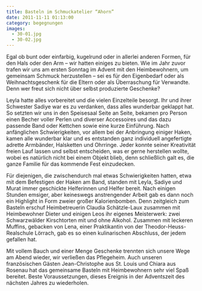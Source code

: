 ```yaml
---
title: Basteln im Schmuckatelier “Ahorn”
date: 2011-11-11 01:13:00
category: begegnungen
images:
  - 30-01.jpg
  - 30-02.jpg
---
```


Egal ob bunt oder einfarbig, kugelrund oder in allerlei anderen Formen, für den Hals oder den Arm – wir hatten einiges zu bieten. Wie im Jahr zuvor trafen wir uns am ersten Sonntag im Advent mit den Heimbewohnern, um gemeinsam Schmuck herzustellen – sei es für den Eigenbedarf oder als Weihnachtsgeschenk für die Eltern oder als Überraschung für Verwandte. Denn wer freut sich nicht über selbst produzierte Geschenke?

Leyla hatte alles vorbereitet und die vielen Einzelteile besorgt. Ihr und ihrer Schwester Sadiye war es zu verdanken, dass alles wunderbar geklappt hat. So setzten wir uns in den Speisesaal Seite an Seite, bekamen pro Person einen Becher voller Perlen und diverser Accessoires und das dazu passende Band oder Kettchen sowie eine kurze Einführung. Nach anfänglichen Schwierigkeiten, vor allem bei der Anbringung einiger Haken, kamen alle wunderbar klar und es entstanden ganz individuell angefertigte adrette Armbänder, Halsketten und Ohrringe. Jeder konnte seiner Kreativität freien Lauf lassen und selbst entscheiden, was er gerne herstellen wollte, wobei es natürlich nicht bei einem Objekt blieb, denn schließlich galt es, die ganze Familie für das kommende Fest einzudecken.

Für diejenigen, die zwischendurch mal etwas Schwierigkeiten hatten, etwa mit dem Befestigen der Haken am Band, standen mit Leyla, Sadiye und Murat immer geschickte Helferinnen und Helfer bereit. Nach einigen Stunden emsiger, aber keineswegs anstrengender Arbeit gab es dann noch ein Highlight in Form zweier großer Kalorienbomben. Denn zeitgleich zum Basteln erschuf Heimbetreuerin Claudia Schätzle-Laux zusammen mit Heimbewohner Dieter und einigen Leos ihr eigenes Meisterwerk: zwei Schwarzwälder Kirschtorten mit und ohne Alkohol. Zusammen mit leckeren Muffins, gebacken von Lena, einer Praktikantin von der Theodor-Heuss-Realschule Lörrach, gab es so einen kulinarischen Abschluss, der jedem gefallen hat.

Mit vollem Bauch und einer Menge Geschenke trennten sich unsere Wege am Abend wieder, wir verließen das Pflegeheim. Auch unseren französischen Gästen Jean-Christophe aus St. Louis und Chiara aus Rosenau hat das gemeinsame Basteln mit Heimbewohnern sehr viel Spaß bereitet. Beste Voraussetzungen, dieses Ereignis in der Adventszeit des nächsten Jahres zu wiederholen.
